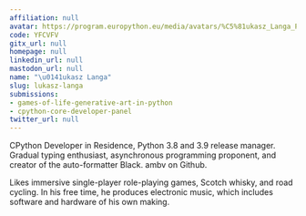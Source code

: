 ```yaml
---
affiliation: null
avatar: https://program.europython.eu/media/avatars/%C5%81ukasz_Langa_Portret_2021.10_Prawy_profil_VNI4Aj1.jpeg
code: YFCVFV
gitx_url: null
homepage: null
linkedin_url: null
mastodon_url: null
name: "\u0141ukasz Langa"
slug: lukasz-langa
submissions:
- games-of-life-generative-art-in-python
- cpython-core-developer-panel
twitter_url: null
---
```


CPython Developer in Residence, Python 3.8 and 3.9 release manager. Gradual typing enthusiast, asynchronous programming proponent, and creator of the auto-formatter Black. ambv on Github.

Likes immersive single-player role-playing games, Scotch whisky, and road cycling. In his free time, he produces electronic music, which includes software and hardware of his own making.
